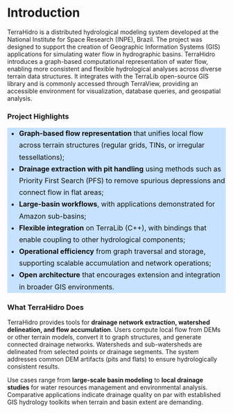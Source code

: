 # Introduction

TerraHidro is a distributed hydrological modeling system developed at the National Institute for Space Research (INPE), Brazil. The project was designed to support the creation of Geographic Information Systems (GIS) applications for simulating water flow in hydrographic basins. TerraHidro introduces a graph-based computational representation of water flow, enabling more consistent and flexible hydrological analyses across diverse terrain data structures. It integrates with the TerraLib open-source GIS library and is commonly accessed through TerraView, providing an accessible environment for visualization, database queries, and geospatial analysis.


### Project Highlights {-}

<div class="prom-box prom-box-default shadow1" 
     style="background: #C7E2FF; color: #101010; font-size: 16px; line-height: 1.7;">
  <ul>
    <li>**Graph-based flow representation** that unifies local flow across terrain structures (regular grids, TINs, or irregular tessellations);</li>
    <li>**Drainage extraction with pit handling** using methods such as Priority First Search (PFS) to remove spurious depressions and connect flow in flat areas;</li>
    <li>**Large-basin workflows**, with applications demonstrated for Amazon sub-basins;</li>
    <li>**Flexible integration** on TerraLib (C++), with bindings that enable coupling to other hydrological components;</li>
    <li>**Operational efficiency** from graph traversal and storage, supporting scalable accumulation and network operations;</li>
    <li>**Open architecture** that encourages extension and integration in broader GIS environments.</li>
  </ul>
</div>


### What TerraHidro Does {-}

TerraHidro provides tools for **drainage network extraction, watershed delineation, and flow accumulation**. Users compute local flow from DEMs or other terrain models, convert it to graph structures, and generate connected drainage networks. Watersheds and sub-watersheds are delineated from selected points or drainage segments. The system addresses common DEM artifacts (pits and flats) to ensure hydrologically consistent results.

Use cases range from **large-scale basin modeling** to **local drainage studies** for water resources management and environmental analysis. Comparative applications indicate drainage quality on par with established GIS hydrology toolkits when terrain and basin extent are demanding.



